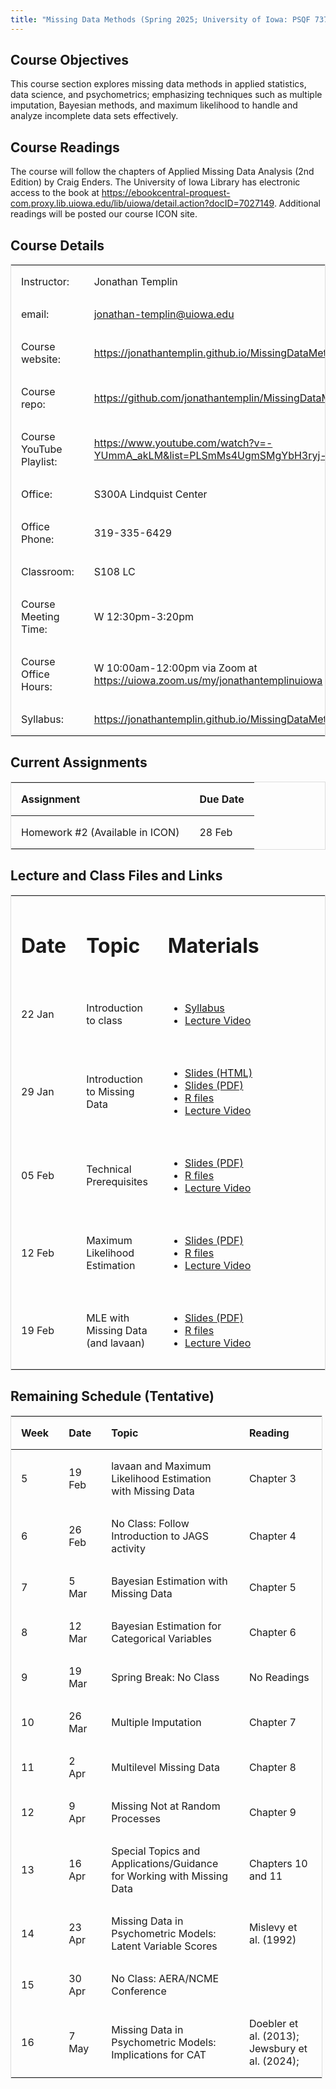 ```yaml
---
title: "Missing Data Methods (Spring 2025; University of Iowa: PSQF 7375)"
---
```


## Course Objectives

This course section explores missing data methods in applied statistics, data science, and psychometrics; emphasizing techniques such as multiple imputation, Bayesian methods, and maximum likelihood to handle and analyze incomplete data sets effectively.

## Course Readings

The course will follow the chapters of Applied Missing Data Analysis (2nd Edition) by Craig Enders. The University of Iowa Library has electronic access to the book at <https://ebookcentral-proquest-com.proxy.lib.uiowa.edu/lib/uiowa/detail.action?docID=7027149>. Additional readings will be posted our course ICON site.

## Course Details

+--------------------------+---------------------------------------------------------------------------------------+
| Instructor:              | Jonathan Templin                                                                      |
+--------------------------+---------------------------------------------------------------------------------------+
| email:                   | [jonathan-templin\@uiowa.edu](mailto:jonathan-templin@uiowa.edu)                      |
+--------------------------+---------------------------------------------------------------------------------------+
| Course website:          | <https://jonathantemplin.github.io/MissingDataMethods2025/>                           |
+--------------------------+---------------------------------------------------------------------------------------+
| Course repo:             | <https://github.com/jonathantemplin/MissingDataMethods2025>                           |
+--------------------------+---------------------------------------------------------------------------------------+
| Course YouTube Playlist: | <https://www.youtube.com/watch?v=-YUmmA_akLM&list=PLSmMs4UgmSMgYbH3ryj-BTk7F7WWbgWPO> |
+--------------------------+---------------------------------------------------------------------------------------+
| Office:                  | S300A Lindquist Center                                                                |
+--------------------------+---------------------------------------------------------------------------------------+
| Office Phone:            | 319-335-6429                                                                          |
+--------------------------+---------------------------------------------------------------------------------------+
| Classroom:               | S108 LC                                                                               |
+--------------------------+---------------------------------------------------------------------------------------+
| Course Meeting Time:     | W 12:30pm-3:20pm                                                                      |
+--------------------------+---------------------------------------------------------------------------------------+
| Course Office Hours:     | W 10:00am-12:00pm via Zoom at <https://uiowa.zoom.us/my/jonathantemplinuiowa>         |
+--------------------------+---------------------------------------------------------------------------------------+
| Syllabus:                | <https://jonathantemplin.github.io/MissingDataMethods2025/s25mdm_syllabus.html>       |
+--------------------------+---------------------------------------------------------------------------------------+

## Current Assignments

| Assignment                      | Due Date |
|---------------------------------|----------|
| Homework #2 (Available in ICON) | 28 Feb   |

## Lecture and Class Files and Links

```{=html}
<style>
table {
  border-collapse: collapse;
  width: 100%;
  border: 1px solid #ddd;
}

th, td {
  text-align: left;
  padding: 16px;
}
</style>
```

+---------+------------------------------------+------------------------------------------------------------------------------------------------------------------------------------------------------------------------------+
| # Date  | # Topic                            | # Materials                                                                                                                                                                  |
+---------+------------------------------------+------------------------------------------------------------------------------------------------------------------------------------------------------------------------------+
| 22 Jan  | Introduction to class              | -   [Syllabus](https://jonathantemplin.github.io/MissingDataMethods2025/s25mdm_syllabus.html)                                                                                |
|         |                                    | -   [Lecture Video](https://www.youtube.com/watch?v=-YUmmA_akLM&list=PLSmMs4UgmSMgYbH3ryj-BTk7F7WWbgWPO)                                                                     |
+---------+------------------------------------+------------------------------------------------------------------------------------------------------------------------------------------------------------------------------+
| 29 Jan  | Introduction to Missing Data       | -   [Slides (HTML)](https://jonathantemplin.github.io/MissingDataMethods2025/_lectures/01_Introduction_to_Missing_Data/01_Introduction_Missing_Data_S2025.html#/title-slide) |
|         |                                    | -   [Slides (PDF)](https://jonathantemplin.github.io/MissingDataMethods2025/_lectures/01_Introduction_to_Missing_Data/01_Introduction_Missing_Data_S2025.pdf)                |
|         |                                    | -   [R files](https://github.com/jonathantemplin/MissingDataMethods2025/tree/main/_lectures/01_Introduction_to_Missing_Data)                                                 |
|         |                                    | -   [Lecture Video](https://youtu.be/UbO_SZXaTcg)                                                                                                                            |
+---------+------------------------------------+------------------------------------------------------------------------------------------------------------------------------------------------------------------------------+
| 05 Feb  | Technical Prerequisites            | -   [Slides (PDF)](https://jonathantemplin.github.io/MissingDataMethods2025/_lectures/02_Technical_Prerequisites/02_Technical_Prerequisites_S2025.pdf)                       |
|         |                                    | -   [R files](https://github.com/jonathantemplin/MissingDataMethods2025/tree/main/_lectures/02_Technical_Prerequisites)                                                      |
|         |                                    | -   [Lecture Video](https://youtu.be/LVLebx5hweI)                                                                                                                            |
+---------+------------------------------------+------------------------------------------------------------------------------------------------------------------------------------------------------------------------------+
| 12 Feb  | Maximum Likelihood Estimation      | -   [Slides (PDF)](https://jonathantemplin.github.io/MissingDataMethods2025/_lectures/03_Maximum_Likelihood_Estimation/03_Maximum_Likelihood_Estimation_S2025.pdf)           |
|         |                                    | -   [R files](https://github.com/jonathantemplin/MissingDataMethods2025/tree/main/_lectures/03_Maximum_Likelihood_Estimation)                                                |
|         |                                    | -   [Lecture Video](https://youtu.be/e4iMA0XB9qw)                                                                                                                            |
+---------+------------------------------------+------------------------------------------------------------------------------------------------------------------------------------------------------------------------------+
| 19 Feb  | MLE with Missing Data (and lavaan) | -   [Slides (PDF)](https://jonathantemplin.github.io/MissingDataMethods2025/_lectures/04_lavaan_and_Missing_Data_Using_MLEs/04_lavaan_and_Missing_Data_Using_MLEs_S2025.pdf) |
|         |                                    | -   [R files](https://github.com/jonathantemplin/MissingDataMethods2025/tree/main/_lectures/04_lavaan_and_Missing_Data_Using_MLEs)                                           |
|         |                                    | -   [Lecture Video](https://youtu.be/e4iMA0XB9qw)                                                                                                                            |
+---------+------------------------------------+------------------------------------------------------------------------------------------------------------------------------------------------------------------------------+

## Remaining Schedule (Tentative)

+----------+----------+------------------------------------------------------------------------+------------------------------------------------+
| Week     | Date     | Topic                                                                  | Reading                                        |
+==========+==========+========================================================================+================================================+
| 5        | 19 Feb   | lavaan and Maximum Likelihood Estimation with Missing Data             | Chapter 3                                      |
+----------+----------+------------------------------------------------------------------------+------------------------------------------------+
| 6        | 26 Feb   | No Class: Follow Introduction to JAGS activity                         | Chapter 4                                      |
+----------+----------+------------------------------------------------------------------------+------------------------------------------------+
| 7        | 5 Mar    | Bayesian Estimation with Missing Data                                  | Chapter 5                                      |
+----------+----------+------------------------------------------------------------------------+------------------------------------------------+
| 8        | 12 Mar   | Bayesian Estimation for Categorical Variables                          | Chapter 6                                      |
+----------+----------+------------------------------------------------------------------------+------------------------------------------------+
| 9        | 19 Mar   | Spring Break: No Class                                                 | No Readings                                    |
+----------+----------+------------------------------------------------------------------------+------------------------------------------------+
| 10       | 26 Mar   | Multiple Imputation                                                    | Chapter 7                                      |
+----------+----------+------------------------------------------------------------------------+------------------------------------------------+
| 11       | 2 Apr    | Multilevel Missing Data                                                | Chapter 8                                      |
+----------+----------+------------------------------------------------------------------------+------------------------------------------------+
| 12       | 9 Apr    | Missing Not at Random Processes                                        | Chapter 9                                      |
+----------+----------+------------------------------------------------------------------------+------------------------------------------------+
| 13       | 16 Apr   | Special Topics and Applications/Guidance for Working with Missing Data | Chapters 10 and 11                             |
+----------+----------+------------------------------------------------------------------------+------------------------------------------------+
| 14       | 23 Apr   | Missing Data in Psychometric Models: Latent Variable Scores            | Mislevy et al. (1992)                          |
+----------+----------+------------------------------------------------------------------------+------------------------------------------------+
| 15       | 30 Apr   | No Class: AERA/NCME Conference                                         |                                                |
+----------+----------+------------------------------------------------------------------------+------------------------------------------------+
| 16       | 7 May    | Missing Data in Psychometric Models: Implications for CAT              | Doebler et al. (2013); Jewsbury et al. (2024); |
+----------+----------+------------------------------------------------------------------------+------------------------------------------------+
